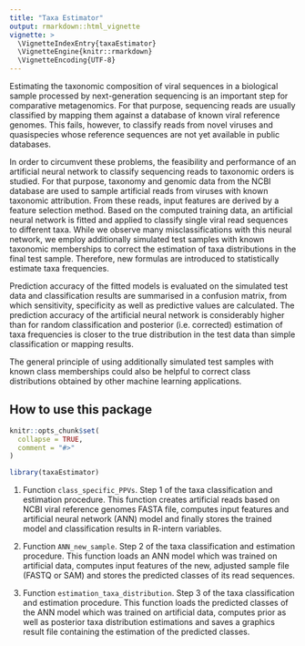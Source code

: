 ```yaml
---
title: "Taxa Estimator"
output: rmarkdown::html_vignette
vignette: >
  \VignetteIndexEntry{taxaEstimator}
  \VignetteEngine{knitr::rmarkdown}
  \VignetteEncoding{UTF-8}
---
```


Estimating the taxonomic composition of viral sequences in a biological sample processed by next-generation sequencing is an important step for comparative metagenomics. For that purpose, sequencing reads are usually classified by mapping them against a database of known viral reference genomes. This fails, however, to classify reads from novel viruses and quasispecies whose reference sequences are not yet available in public databases.

In order to circumvent these problems, the feasibility and performance of an artificial neural network to classify sequencing reads to taxonomic orders is studied. For that purpose, taxonomy and genomic data from the NCBI database are used to sample artificial reads from viruses with known taxonomic attribution. From these reads, input features are derived by a feature selection method. Based on the computed training data, an artificial neural network is fitted and applied to classify single viral read sequences to different taxa. While we observe many misclassifications with this neural network, we employ additionally simulated test samples with known taxonomic memberships to correct the estimation of taxa distributions in the final test sample. Therefore, new formulas are introduced to statistically estimate taxa frequencies.

Prediction accuracy of the fitted models is evaluated on the simulated test data and classification results are summarised in a confusion matrix, from which sensitivity, specificity as well as predictive values are calculated. The prediction accuracy of the artificial neural network is considerably higher than for random classification and posterior (i.e. corrected) estimation of taxa frequencies is closer to the true distribution in the test data than simple classification or mapping results.

The general principle of using additionally simulated test samples with known class memberships could also be helpful to correct class distributions obtained by other machine learning applications.

## How to use this package

```r
knitr::opts_chunk$set(
  collapse = TRUE,
  comment = "#>"
)
```

```r
library(taxaEstimator)
```

1. Function `class_specific_PPVs`. Step 1 of the taxa classification and estimation procedure. This function creates artificial reads based on NCBI viral reference genomes FASTA file, computes input features and artificial neural network (ANN) model and finally stores the trained model and classification results in R-intern variables.

2. Function `ANN_new_sample`. Step 2 of the taxa classification and estimation procedure. This function loads an ANN model which was trained on artificial data, computes input features of the new, adjusted sample file (FASTQ or SAM) and stores the predicted classes of its read sequences.

3. Function `estimation_taxa_distribution`. Step 3 of the taxa classification and estimation procedure. This function loads the predicted classes of the ANN model which was trained on artificial data, computes prior as well as posterior taxa distribution estimations and saves a graphics result file containing the estimation of the predicted classes.
